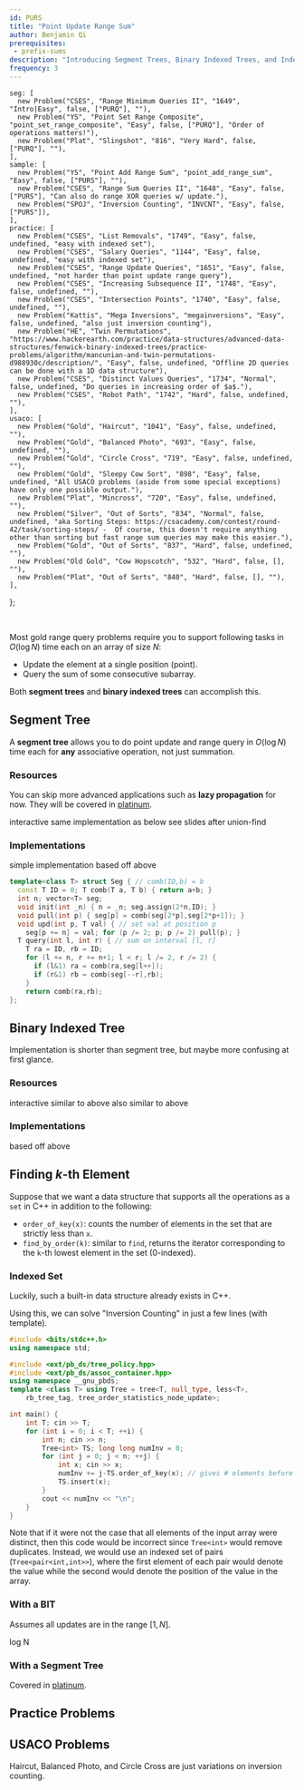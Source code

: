 ```yaml
---
id: PURS
title: "Point Update Range Sum"
author: Benjamin Qi
prerequisites: 
 - prefix-sums
description: "Introducing Segment Trees, Binary Indexed Trees, and Indexed Sets (C++ only)."
frequency: 3
---
```



    seg: [
      new Problem("CSES", "Range Minimum Queries II", "1649", "Intro|Easy", false, ["PURQ"], ""),
      new Problem("YS", "Point Set Range Composite", "point_set_range_composite", "Easy", false, ["PURQ"], "Order of operations matters!"),
      new Problem("Plat", "Slingshot", "816", "Very Hard", false, ["PURQ"], ""),
    ],
    sample: [
      new Problem("YS", "Point Add Range Sum", "point_add_range_sum", "Easy", false, ["PURS"], ""),
      new Problem("CSES", "Range Sum Queries II", "1648", "Easy", false, ["PURS"], "Can also do range XOR queries w/ update."),
      new Problem("SPOJ", "Inversion Counting", "INVCNT", "Easy", false, ["PURS"]),
    ],
    practice: [
      new Problem("CSES", "List Removals", "1749", "Easy", false, undefined, "easy with indexed set"),
      new Problem("CSES", "Salary Queries", "1144", "Easy", false, undefined, "easy with indexed set"),
      new Problem("CSES", "Range Update Queries", "1651", "Easy", false, undefined, "not harder than point update range query"),
      new Problem("CSES", "Increasing Subsequence II", "1748", "Easy", false, undefined, ""),
      new Problem("CSES", "Intersection Points", "1740", "Easy", false, undefined, ""),
      new Problem("Kattis", "Mega Inversions", "megainversions", "Easy", false, undefined, "also just inversion counting"),
      new Problem("HE", "Twin Permutations", "https://www.hackerearth.com/practice/data-structures/advanced-data-structures/fenwick-binary-indexed-trees/practice-problems/algorithm/mancunian-and-twin-permutations-d988930c/description/", "Easy", false, undefined, "Offline 2D queries can be done with a 1D data structure"),
      new Problem("CSES", "Distinct Values Queries", "1734", "Normal", false, undefined, "Do queries in increasing order of $a$."),
      new Problem("CSES", "Robot Path", "1742", "Hard", false, undefined, ""),
    ],
    usaco: [
      new Problem("Gold", "Haircut", "1041", "Easy", false, undefined, ""),
      new Problem("Gold", "Balanced Photo", "693", "Easy", false, undefined, ""),
      new Problem("Gold", "Circle Cross", "719", "Easy", false, undefined, ""),
      new Problem("Gold", "Sleepy Cow Sort", "898", "Easy", false, undefined, "All USACO problems (aside from some special exceptions) have only one possible output."),
      new Problem("Plat", "Mincross", "720", "Easy", false, undefined, ""),
      new Problem("Silver", "Out of Sorts", "834", "Normal", false, undefined, "aka Sorting Steps: https://csacademy.com/contest/round-42/task/sorting-steps/ -  Of course, this doesn't require anything other than sorting but fast range sum queries may make this easier."),
      new Problem("Gold", "Out of Sorts", "837", "Hard", false, undefined, ""),
      new Problem("Old Gold", "Cow Hopscotch", "532", "Hard", false, [], ""),
      new Problem("Plat", "Out of Sorts", "840", "Hard", false, [], ""),
    ],
};

<Problems problems={problems.sample} />

<br />

Most gold range query problems require you to support following tasks in $O(\log N)$ time each on an array of size $N$:

 - Update the element at a single position (point).
 - Query the sum of some consecutive subarray.

Both **segment trees** and **binary indexed trees** can accomplish this.

## Segment Tree

<Problems problems={problems.seg} />

A **segment tree** allows you to do point update and range query in $O(\log N)$ time each for **any** associative operation, not just summation. 

### Resources

<Info title="Pro Tip">

You can skip more advanced applications such as **lazy propagation** for now. They will be covered in [platinum](../plat/seg-ext).

</Info>

<Resources>
  <Resource source="CSA" title="Segment Trees" url="segment_trees" starred>interactive</Resource>
  <Resource source="CPH" title="9.3 - Segment Trees" starred>same implementation as below</Resource>
  <Resource source="CPC" title="3 - Data Structures" url="03_data_structures" starred>see slides after union-find</Resource>
  <Resource source="cp-algo" title="Segment Tree" url="data_structures/segment_tree.html" starred></Resource>
  <Resource source="PAPS" title="11.2.3 - Segment Trees"></Resource>
</Resources>

### Implementations

<Resources>
  <Resource source="CF" title="AICash - Efficient and easy segment trees" url="blog/entry/18051" starred>simple implementation</Resource>
  <Resource source="Benq" title="SegTree" url="https://github.com/bqi343/USACO/blob/master/Implementations/content/data-structures/1D%20Range%20Queries%20(9.2)/SegTree%20(9.2).h">based off above</Resource>
</Resources>

<LanguageSection>

<CPPSection>

```cpp
template<class T> struct Seg { // comb(ID,b) = b
  const T ID = 0; T comb(T a, T b) { return a+b; } 
  int n; vector<T> seg;
  void init(int _n) { n = _n; seg.assign(2*n,ID); }
  void pull(int p) { seg[p] = comb(seg[2*p],seg[2*p+1]); }
  void upd(int p, T val) { // set val at position p
    seg[p += n] = val; for (p /= 2; p; p /= 2) pull(p); }
  T query(int l, int r) { // sum on interval [l, r]
    T ra = ID, rb = ID; 
    for (l += n, r += n+1; l < r; l /= 2, r /= 2) {
      if (l&1) ra = comb(ra,seg[l++]);
      if (r&1) rb = comb(seg[--r],rb);
    }
    return comb(ra,rb);
};
```

</CPPSection>

</LanguageSection>

## Binary Indexed Tree

Implementation is shorter than segment tree, but maybe more confusing at first glance.

### Resources

<Resources>
  <Resource source="CSA" title="Fenwick Trees" url="fenwick_trees" starred>interactive</Resource>
  <Resource source="CPH" title="9.2, 9.4 - Binary Indexed Tree" starred>similar to above</Resource>
  <Resource source="cp-algo" title="Fenwick Tree" url="data_structures/fenwick.html">also similar to above</Resource>
  <Resource source="TC" title="Binary Indexed Trees" url="binary-indexed-trees"></Resource>
</Resources>

### Implementations

<LanguageSection>

<CPPSection>

<Resources>
  <Resource source="CF" title="mouse_wireless - Multi-dimensional BITs with Templates" url="https://codeforces.com/blog/entry/64914" starred></Resource>
  <Resource source="Benq" title="BIT" url="https://github.com/bqi343/USACO/blob/master/Implementations/content/data-structures/1D%20Range%20Queries%20(9.2)/BIT%20(9.2).h">based off above</Resource>
</Resources>

</CPPSection>

</LanguageSection>


## Finding $k$-th Element

Suppose that we want a data structure that supports all the operations as a `set` in C++ in addition to the following:

  - `order_of_key(x)`: counts the number of elements in the set that are strictly less than `x`. 
  - `find_by_order(k)`: similar to `find`, returns the iterator corresponding to the `k`-th lowest element in the set (0-indexed).

### Indexed Set

Luckily, such a built-in data structure already exists in C++.

<Resources>
  <Resource source="CF" url="blog/entry/11080" title="adamant - Policy Based Data Structures" starred> </Resource>
  <Resource source="Benq" url="https://github.com/bqi343/USACO/blob/master/Implementations/content/data-structures/STL%20(5)/IndexedSet.h" title="Indexed Set"></Resource>
</Resources>

Using this, we can solve "Inversion Counting" in just a few lines (with template).

<!-- <Spoiler title="INVCNT with Indexed Set"> -->

```cpp
#include <bits/stdc++.h>
using namespace std;

#include <ext/pb_ds/tree_policy.hpp>
#include <ext/pb_ds/assoc_container.hpp>
using namespace __gnu_pbds;
template <class T> using Tree = tree<T, null_type, less<T>, 
	rb_tree_tag, tree_order_statistics_node_update>; 

int main() {
	int T; cin >> T;
	for (int i = 0; i < T; ++i) {
		int n; cin >> n;
		Tree<int> TS; long long numInv = 0;
		for (int j = 0; j < n; ++j) { 
			int x; cin >> x;
			numInv += j-TS.order_of_key(x); // gives # elements before it > x
			TS.insert(x);
		}
		cout << numInv << "\n";
	}
}
```

<!-- </Spoiler> -->

Note that if it were not the case that all elements of the input array were distinct, then this code would be incorrect since `Tree<int>` would remove duplicates. Instead, we would use an indexed set of pairs (`Tree<pair<int,int>>`), where the first element of each pair would denote the value while the second would denote the position of the value in the array.

### With a BIT

Assumes all updates are in the range $[1,N]$.

<Resources>
  <Resource source="CF" url="blog/entry/11275" title="adamant - About Ordered Set" starred> log N </Resource>
</Resources>

<!--   <Resource source="GFG" url="order-statistic-tree-using-fenwick-tree-bit" title="Order Statistic Tree using BIT"> log^2 N </Resource> -->

### With a Segment Tree

Covered in [platinum](../plat/seg-ext).

## Practice Problems

<Problems problems={problems.practice} />

## USACO Problems

Haircut, Balanced Photo, and Circle Cross are just variations on inversion counting.

<Problems problems={problems.usaco} />
